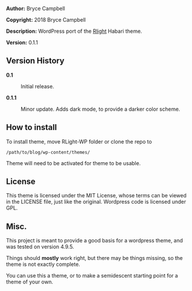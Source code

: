 '''Author:''' Bryce Campbell

'''Copyright:''' 2018 Bryce Campbell

'''Description:''' WordPress port of the [https://github.com/bryceac/RLight Rlight] Habari theme.

'''Version:''' 0.1.1

==Version History==

<dl>
<dt style="font-weight:bold;">0.1</dt>
<dd>
Initial release.
</dd>
<dt style="font-weight:bold;">0.1.1</dt>
<dd>Minor update. Adds dark mode, to provide a darker color scheme.</dd>
</dl>

==How to install==

To install theme, move RLight-WP folder or clone the repo to

<pre>
/path/to/blog/wp-content/themes/
</pre>

Theme will need to be activated for theme to be usable.

==License==

This theme is licensed under the MIT License, whose terms can be viewed in the LICENSE file, just like the original. Wordpress code is licensed under GPL.

==Misc.==

This project is meant to provide a good basis for a wordpress theme, and was tested on version 4.9.5.

Things should '''mostly''' work right, but there may be things missing, so the theme is not exactly complete.

You can use this a theme, or to make a semidescent starting point for a theme of your own.